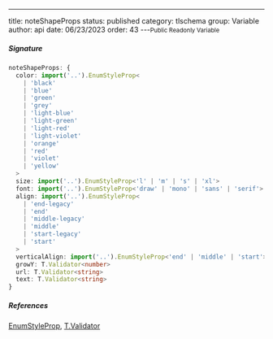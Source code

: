 ---
title: noteShapeProps
status: published
category: tlschema
group: Variable
author: api
date: 06/23/2023
order: 43
---<Small>Public Readonly Variable</Small>




##### Signature


```ts
noteShapeProps: {
  color: import('..').EnumStyleProp<
    | 'black'
    | 'blue'
    | 'green'
    | 'grey'
    | 'light-blue'
    | 'light-green'
    | 'light-red'
    | 'light-violet'
    | 'orange'
    | 'red'
    | 'violet'
    | 'yellow'
  >
  size: import('..').EnumStyleProp<'l' | 'm' | 's' | 'xl'>
  font: import('..').EnumStyleProp<'draw' | 'mono' | 'sans' | 'serif'>
  align: import('..').EnumStyleProp<
    | 'end-legacy'
    | 'end'
    | 'middle-legacy'
    | 'middle'
    | 'start-legacy'
    | 'start'
  >
  verticalAlign: import('..').EnumStyleProp<'end' | 'middle' | 'start'>
  growY: T.Validator<number>
  url: T.Validator<string>
  text: T.Validator<string>
}
```

##### References

[EnumStyleProp](/gen/tlschema/EnumStyleProp-class), [T.Validator](/gen/validate/Validator-class)

